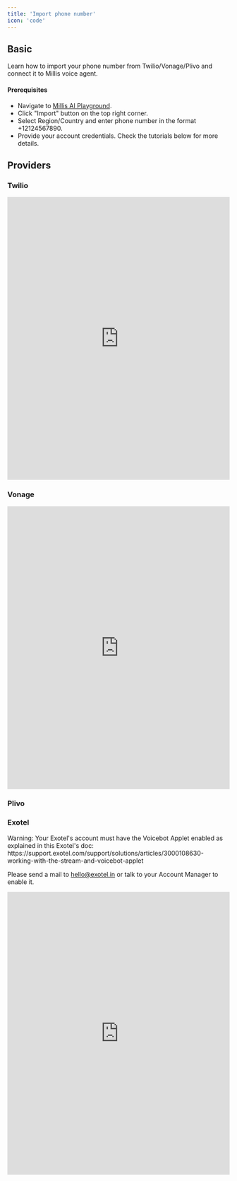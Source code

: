 ```yaml
---
title: 'Import phone number'
icon: 'code'
---
```


## Basic

Learn how to import your phone number from Twilio/Vonage/Plivo and connect it to Millis voice agent.

#### Prerequisites

- Navigate to [Millis AI Playground](https://app.millis.ai/phones).
- Click "Import" button on the top right corner.
- Select Region/Country and enter phone number in the format +12124567890.
- Provide your account credentials. Check the tutorials below for more details.

## Providers

### Twilio

<iframe src="https://www.wizardshot.com/embed/tutorials/12640-import-twilio-phone-number-to-millis-ai" width="100%" height="640" allowfullscreen frameborder="0"></iframe>

### Vonage

<iframe src="https://www.wizardshot.com/embed/tutorials/15996-import-vonage-phone-number-to-millis-ai" width="100%" height="640" allowfullscreen frameborder="0"></iframe>

### Plivo

### Exotel

<Tip>
Warning: Your Exotel's account must have the Voicebot Applet enabled as explained in this Exotel's doc: https://support.exotel.com/support/solutions/articles/3000108630-working-with-the-stream-and-voicebot-applet

Please send a mail to hello@exotel.in or talk to your Account Manager to enable it.
</Tip>

<iframe src="https://www.wizardshot.com/embed/tutorials/16294" width="100%" height="640" allowfullscreen frameborder="0"></iframe>